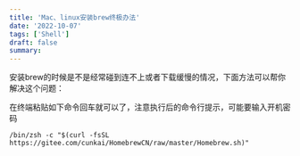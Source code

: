 ```yaml
---
title: 'Mac、linux安装brew终极办法'
date: '2022-10-07'
tags: ['Shell']
draft: false
summary: 
---
```


安装brew的时候是不是经常碰到连不上或者下载缓慢的情况，下面方法可以帮你解决这个问题：

在终端粘贴如下命令回车就可以了，注意执行后的命令行提示，可能要输入开机密码
```
/bin/zsh -c "$(curl -fsSL https://gitee.com/cunkai/HomebrewCN/raw/master/Homebrew.sh)"
```